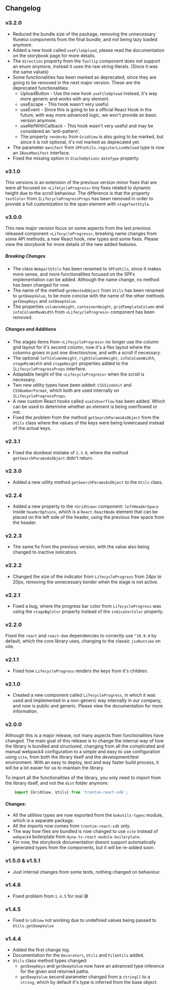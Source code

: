 
<Meta title="Changelog" />

## Changelog

### v3.2.0
- Reduced the bundle size of the package, removing the unnecessary flunetui components from the final bundle, and not being lazy loaded anymore.
- Added a new hook called `useFileUpload`, please read the documentation on the storybook page for more details.
- The `direction` property from the `Tooltip` component does not support an enum anymore, instead it uses the raw string literals. (Since it was the same values)
- Some functionalities has been marked as deprecated, since they are going to be removed in the next major version. These are the deprecated functionalities:
    - UploadButton - Use the new hook `useFileUpload` instead, it's way more generic and works with any element.
    - useEscape - This hook wasn't very useful.
    - useEvent - Since this is going to be a official React Hook in the future, with way more advanced logic, we won't provide an basic version anymore.
    - useRefWithCallback - This hook wasn't very useful and may be considered an 'anti-pattern'.
    - The property `renderAs` from `GridView` is also going to be marked, but since it is not optional, it's not marked as deprecated yet.
- The parameter `manifest` from `SPFxUtils.registerLiveReload` type is now an `IBaseManifest` interface.
- Fixed the missing option in `ICacheOptions` `dateType` property.

### v3.1.0
This versions is an extension of the previous version minor fixes that are were all focused on `<LifeCycleProgress>` tiny fixes related to dynamic height due to the scroll behaviour.
The difference is that the property `textColor` from `ILifecycleProgressProps` has been removed in order to provide a full customization to the span element with `stageTextStyle`.


### v3.0.0
This new major version focus on some aspects from the last previous released component `<LifecycleProgress>`, breaking name changes from some API methods, a new React hook, new types and some fixes.
Please view the storybook for more details of the new added features.

##### Breaking Changes
- The class `WebpartUtils` has been renamed to `SPFxUtils`, since it makes more sense, and more functionalities focused on the SPFx implementation can be added. Although the name change, no method has been changed for now.
- The name of the method `getNestedObject` from `Utils` has been renamed to `getDeepValue`, to be more concise with the name of the other methods `getDeepKeys` and `setDeepValue`.
- The properties `columnsHeight`, `containerHeight`, `gridTemplateColumn` and `infoColumnMaxWidth` from `<LifecycleProgress>` component has been removed.

##### Changes and Additions
- The stages items from `<LifecycleProgress>` no longer use the column grid layout for it's second column, now it's a flex layout where the columns grows in just one direction/row, and with a scroll if necessary.
- The optional `leftColumnHeight`, `rightColumnHeight`, `infoColumnWidth`, `stageMinWidth` and `stageHeight` properties added to the `ILifecycleProgressProps` interface.
- Adaptable height of the `<LifecycleProgress>` when the scroll is necessary.
- Two new utility types have been added: `CSSSizeUnit` and `CSSNumberFormat`, which both are used internally on `ILifecycleProgressProps`.
- A new custom React hooks called `useIsOverflow` has been added. Which can be used to determine whether an element is being overflowed or not.
- Fixed the problem from the method `getSearchParamsAsObject` from the `Utils` class where the values of the keys were being lowercased instead of the actual keys.

### v2.3.1
- Fixed the dumbest mistake of `2.3.0`, where the method `getSearchParamsAsObject` didn't return.

### v2.3.0
- Added a new utility method `getSearchParamsAsObject` to the `Utils` class.

### v2.2.4
- Added a new property to the `<GridView>` component: `leftHeaderSpace` inside `headerOptions`, which is a `React.ReactNode` element that can be placed on the left side of the header, using the previous free space from the header.

### v2.2.3
- The same fix from the previous version, with the value also being changed to inactive indicators.

### v2.2.2
- Changed the size of the indicator from `LifecycleProgress` from 24px to 20px, removing the unnecessary border when the stage is not active.

### v2.2.1
- Fixed a bug, where the progress bar color from `LifecycleProgress` was using the `stageBgColor` property instead of the `indicatorColor` property.

### v2.2.0
Fixed the `react` and `react-dom` dependencies to correctly use `^16.9.0` by default, which the core library uses, changing to the classic `jsxRuntime` on vite.

### v2.1.1
- Fixed how `LifecycleProgress` renders the keys from it's children.

### v2.1.0
- Created a new component called `LifecycleProgress`, in which it was used and implemented in a non-generic way internally in our company, and now is public and generic.
Please view the documentation for more information.

### v2.0.0
Although this is a major release, not many aspects from functionalities have changed.
The main goal of this release is to change the internal way of how the library is bundled and structured, 
changing from all the complicated and manual webpack4 configuration to a simple and easy to use configuration using `vite`, from both the library itself and the development/test environment.
With an easy to deploy, test and way faster build process, it will be a lot easier for us to maintain the library.

To import all the functionalities of the library, you only need to import from the library itself, and not the `dist` folder anymore:
```ts
    import {GridView, Utils} from 'trentim-react-sdk';
```

#### Changes:
- All the utilities types are now exported from the `bakutils-types` module, which is a separate package.
- All the imports now comes from `trentim-react-sdk` only.
- The way how files are bundled is now changed to use `vite` instead of `webpack4` boilerplate from `dyna-ts-react-module-boilerplate`.
- For now, the storybook documentation doesnt support automatically generated types from the components, but it will be re-added soon.

### v1.5.0 & v1.5.1
- Just internal changes from some tests, nothing changed on behaviour.

### v1.4.6
- Fixed problem from `1.4.5` for real 😅

### v1.4.5

- Fixed `GridView` not working due to undefined values being passed to `Utils.getDeepValue`

### v1.4.4

- Added the first change log.
- Documentation for the `Decorators`, `Utils` and `FileUtils` added.
- `Utils` class method types changed:
    - `getDeepKeys` and `getDeepValue` now have an advanced type inference for the given and returned paths.
    - `getDeepValue` second parameter changed from a `string[]` to a `string`, which by default it's type is inferred from the base object.